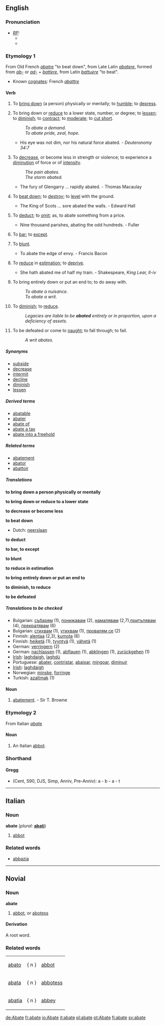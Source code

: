 {{Wikisource1911Enc|Abated}}
==English==

===Pronunciation===
* ''[[RP]]:''
** {{IPA|/əˈbeɪt/}}
** {{SAMPA|/@"beIt/}}

===Etymology 1===
From Old French ''[[abatre]]'' "to beat down", from Late Latin ''[[abatere]]'', formed from ''[[ab-]]'' or ''[[ad-]]'' + ''[[battere]]'', from Latin ''[[battuere]]'' "to beat".
* Known [[cognate]]s: French ''[[abattre]]''

====Verb====
{{en-infl-reg-other-e|abat|e|}}

# {{transitive}} To [[bring down]] (a person) physically or mentally; to [[humble]]; to [[depress]].
# {{transitive}} To bring down or [[reduce]] to a lower state, number, or degree; to [[lessen]]; to [[diminish]]; to [[contract]]; to [[moderate]]; to [[cut short]].
#: ''To abate a demand.''
#: ''To abate pride, zeal, hope.''
#* His eye was not dim, nor his natural force abated. - ''Deuteronomy 34:7''
# {{intransitive}} To [[decrease]], or become less in strength or violence; to experience a [[diminution]] of force or of [[intensity]].
#: ''The pain abates.''
#: ''The storm abated.''
#* The fury of Glengarry ... rapidly abated. - Thomas Macaulay
# {{transitive}} {{obsolete}} To [[beat down]]; to [[destroy]]; to [[level]] with the ground.
#* The King of Scots ... sore abated the walls. - Edward Hall
# {{transitive}} To [[deduct]]; to [[omit]]; as, to abate something from a price.
#* Nine thousand parishes, abating the odd hundreds. - Fuller
# {{transitive}} To [[bar]]; to [[except]].
# {{transitive}} {{obsolete}} To [[blunt]].
#* To abate the edge of envy. - Francis Bacon
# {{transitive}} {{obsolete}} To [[reduce]] in [[estimation]]; to [[deprive]]. 
#* She hath abated me of half my train. - Shakespeare, ''King Lear, II-iv''
# {{transitive}} {{law}} To bring entirely down or put an end to; to do away with.
#: ''To abate a nuisance.''
#: ''To abate a writ.''
# {{transitive}} {{law}} To [[diminish]]; to [[reduce]]. 
#: ''Legacies are liable to be '''abated''' entirely or in proportion, upon a deficiency of assets.''
# {{intransitive}} To be defeated or come to [[naught]]; to fall through; to fail.
#: ''A writ abates.''

=====Synonyms=====
* [[subside]]
* [[decrease]]
* [[intermit]]
* [[decline]]
* [[diminish]]
* [[lessen]]

=====Derived terms=====
* [[abatable]]
* [[abater]]
* [[abate of]]
* [[abate a tax]]
* [[abate into a freehold]]

=====Related terms=====
* [[abatement]]
* [[abator]]
* [[abattoir]]

=====Translations=====
'''to bring down a person physically or mentally'''
{{top}}
{{mid}}
{{bottom}}

'''to bring down or reduce to a lower state'''
{{top}}
{{mid}}
{{bottom}}

'''to decrease or become less'''
{{top}}
{{mid}}
{{bottom}}

'''to beat down'''
{{top}}
* Dutch: [[neerslaan]]
{{mid}}
{{bottom}}

'''to deduct'''
{{top}}
{{mid}}
{{bottom}}

'''to bar, to except'''
{{top}}
{{mid}}
{{bottom}}

'''to blunt'''
{{top}}
{{mid}}
{{bottom}}

'''to reduce in estimation'''
{{top}}
{{mid}}
{{bottom}}

'''to bring entirely down or put an end to'''
{{top}}
{{mid}}
{{bottom}}

'''to diminish, to reduce'''
{{top}}
{{mid}}
{{bottom}}

'''to be defeated'''
{{top}}
{{mid}}
{{bottom}}

=====Translations to be checked=====
{{checktrans}}
*Bulgarian: [[събарям]] (1), [[понижавам]] (2), [[намалявам]] (2,7),[[притъпявам]] (4), [[прекратявам]] (6)
*Bulgarian: [[стихвам]] (1), [[утихвам]] (1), [[провалям се]] (2)
*Finnish: [[alentaa]] (2,3), [[kumota]] (6)
*Finnish: [[heiketä]] (1), [[tyyntyä]] (1), [[vähetä]] (1)
*German: [[verringern]] (2)
*German: [[nachlassen]] (1), [[abflauen]] (1), [[abklingen]] (1), [[zurückgehen]] (1)
*[[Irish]]: [[laghdaigh]], [[laghdú]]
*Portuguese: [[abater]], [[contristar]], [[abaixar]], [[mingoar]], [[diminuir]]
*[[Irish]]: [[laghdaigh]]
*Norwegian: [[minske]], [[forringe]]
*Turkish: [[azaltmak]] (1)

====Noun====
{{en-noun-reg}}
# {{obsolete}} [[abatement]]. - Sir T. Browne

===Etymology 2===
From Italian ''[[#Italian|abate]]''

====Noun====
{{en-noun-reg}}
# An Italian [[abbot]].

===Shorthand===
====Gregg====
* (Cent, S90, DJS, Simp, Anniv, Pre-Anniv): a - b - a - t

----
==Italian==
===Noun===
'''abate''' {{m}} (''plural:'' '''[[abati]]''')
# [[abbot]]

===Related words===
*[[abbazia]]


----
==Novial==
===Noun===
<b>abate</b>
#[[abbot]], or [[abotess]]
====Derivation====
A root word.

===Related words===
{|
|[[abato]] || { n } || [[abbot]]
|-
|[[abata]] || { n } || [[abbotess]]
|-
|[[abatia]] || { n } || [[abbey]]
|}


[[de:Abate]]
[[fr:abate]]
[[io:Abate]]
[[it:abate]]
[[pl:abate]]
[[pt:Abate]]
[[fi:abate]]
[[sv:abate]]